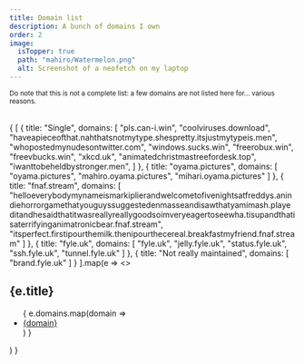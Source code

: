 ```yaml
---
title: Domain list
description: A bunch of domains I own
order: 2
image:
  isTopper: true
  path: "mahiro/Watermelon.png"
  alt: Screenshot of a neofetch on my laptop
---
```


<p><small>Do note that this is not a complete list: a few domains are not listed here for... various reasons.</small></p>
<br />
{
    [
        {
            title: "Single",
            domains: [
                "pls.can-i.win",
                "coolviruses.download",
                "haveapieceofthat.nahthatsnotmytype.shespretty.itsjustmytypeis.men",
                "whopostedmynudesontwitter.com",
                "windows.sucks.win",
                "freerobux.win",
                "freevbucks.win",
                "xkcd.uk",
                "animatedchristmastreefordesk.top",
                "iwanttobeheldbystronger.men",
            ]
        },
        {
            title: "oyama.pictures",
            domains: [
                "oyama.pictures",
                "mahiro.oyama.pictures",
                "mihari.oyama.pictures"
            ]
        },
        {
            title: "fnaf.stream",
            domains: [
                "helloeverybodymynameismarkiplierandwelcometofivenightsatfreddys.anindiehorrorgamethatyouguyssuggestedenmasseandisawthatyamimash.playeditandhesaidthatitwasreallyreallygoodsoimveryeagertoseewha.tisupandthatisaterrifyinganimatronicbear.fnaf.stream",
                "itsperfect.firstipourthemilk.thenipourthecereal.breakfastmyfriend.fnaf.stream"
            ]
        },
        {
            title: "fyle.uk",
            domains: [
                "fyle.uk",
                "jelly.fyle.uk",
                "status.fyle.uk",
                "ssh.fyle.uk",
                "tunnel.fyle.uk"
            ]
        },
        {
            title: "Not really maintained",
            domains: [
                "brand.fyle.uk"
            ]
        }
    ].map(e => <> 
        <h2 class="sectionDenoter">{e.title}</h2>
        <ul class="long">
            {
                e.domains.map(domain => 
                    <li><a href={`https://${domain}`}>{domain}</a></li>
                )
            }
        </ul>
    </>)
}